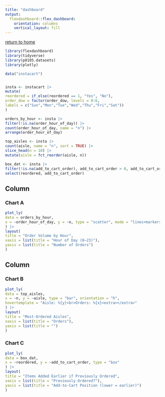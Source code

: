 ```yaml
---
title: "dashboard"
output: 
  flexdashboard::flex_dashboard:
    orientation: columns
    vertical_layout: fill
---
```


[return to home](index.html)

```r
library(flexdashboard)
library(tidyverse)
library(p8105.datasets)
library(plotly)

data("instacart")


insta <- instacart |>
mutate(
reordered = if_else(reordered == 1, "Yes", "No"),
order_dow = factor(order_dow, levels = 0:6,
labels = c("Sun","Mon","Tue","Wed","Thu","Fri","Sat"))
)

orders_by_hour <- insta |>
filter(!is.na(order_hour_of_day)) |>
count(order_hour_of_day, name = "n") |>
arrange(order_hour_of_day)

top_aisles <- insta |>
count(aisle, name = "n", sort = TRUE) |>
slice_head(n = 10) |>
mutate(aisle = fct_reorder(aisle, n))

box_dat <- insta |>
filter(!is.na(add_to_cart_order), add_to_cart_order > 0, add_to_cart_order <= 60) |>
select(reordered, add_to_cart_order)

```

Column {data-width=650}
-----------------------------------------------------------------------

### Chart A

```r
plot_ly(
data = orders_by_hour,
x = ~order_hour_of_day, y = ~n, type = "scatter", mode = "lines+markers"
) |>
layout(
title = "Order Volume by Hour",
xaxis = list(title = "Hour of Day (0–23)"),
yaxis = list(title = "Number of Orders")
)

```

Column {data-width=350}
-----------------------------------------------------------------------

### Chart B

```r
plot_ly(
data = top_aisles,
x = ~n, y = ~aisle, type = "bar", orientation = "h",
hovertemplate = "Aisle: %{y}<br>Orders: %{x}<extra></extra>"
) |>
layout(
title = "Most-Ordered Aisles",
xaxis = list(title = "Orders"),
yaxis = list(title = "")
)

```

### Chart C

```r
plot_ly(
data = box_dat,
x = ~reordered, y = ~add_to_cart_order, type = "box"
) |>
layout(
title = "Items Added Earlier if Previously Ordered",
xaxis = list(title = "Previously Ordered?"),
yaxis = list(title = "Add-to-Cart Position (lower = earlier)")
)

```


